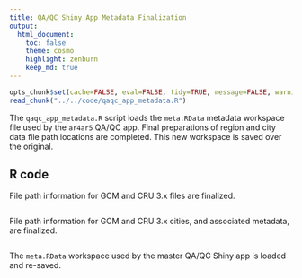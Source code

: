 ```yaml
---
title: QA/QC Shiny App Metadata Finalization
output:
  html_document:
    toc: false
    theme: cosmo
    highlight: zenburn
    keep_md: true
---
```


```r
opts_chunk$set(cache=FALSE, eval=FALSE, tidy=TRUE, message=FALSE, warning=FALSE)
read_chunk("../../code/qaqc_app_metadata.R")
```

The `qaqc_app_metadata.R` script loads the `meta.RData` metadata workspace file used by the `ar4ar5` QA/QC app.
Final preparations of region and city data file path locations are completed.
This new workspace is saved over the original.

## R code

File path information for GCM and CRU 3.x files are finalized.

```r
```

File path information for GCM and CRU 3.x cities, and associated metadata, are finalized.

```r
```

The `meta.RData` workspace used by the master QA/QC Shiny app is loaded and re-saved.

```r
```
